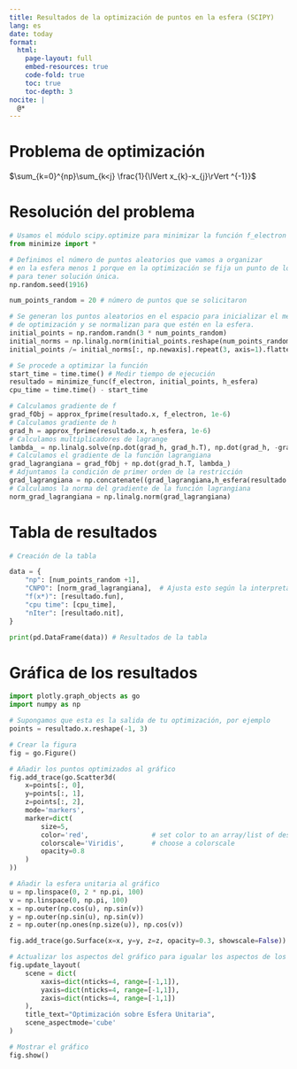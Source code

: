 ```yaml
---
title: Resultados de la optimización de puntos en la esfera (SCIPY)
lang: es
date: today
format:
  html:
    page-layout: full
    embed-resources: true
    code-fold: true
    toc: true
    toc-depth: 3
nocite: |
  @*
---
```


# Problema de optimización

$\sum_{k=0}^{np}\sum_{k<j} \frac{1}{\lVert x_{k}-x_{j}\rVert ^{-1}}$

# Resolución del problema

```python
# Usamos el módulo scipy.optimize para minimizar la función f_electron
from minimize import *

# Definimos el número de puntos aleatorios que vamos a organizar
# en la esfera menos 1 porque en la optimización se fija un punto de los np +1
# para tener solución única.
np.random.seed(1916)

num_points_random = 20 # número de puntos que se solicitaron

# Se generan los puntos aleatorios en el espacio para inicializar el método
# de optimización y se normalizan para que estén en la esfera.
initial_points = np.random.randn(3 * num_points_random)
initial_norms = np.linalg.norm(initial_points.reshape(num_points_random, 3), axis=1)
initial_points /= initial_norms[:, np.newaxis].repeat(3, axis=1).flatten()

# Se procede a optimizar la función
start_time = time.time() # Medir tiempo de ejecución
resultado = minimize_func(f_electron, initial_points, h_esfera)
cpu_time = time.time() - start_time

# Calculamos gradiente de f
grad_fObj = approx_fprime(resultado.x, f_electron, 1e-6)
# Calculamos gradiente de h
grad_h = approx_fprime(resultado.x, h_esfera, 1e-6)
# Calculamos multiplicadores de lagrange
lambda_ = np.linalg.solve(np.dot(grad_h, grad_h.T), np.dot(grad_h, -grad_fObj))
# Calculamos el gradiente de la función lagrangiana
grad_lagrangiana = grad_fObj + np.dot(grad_h.T, lambda_)
# Adjuntamos la condición de primer orden de la restricción
grad_lagrangiana = np.concatenate((grad_lagrangiana,h_esfera(resultado.x) ))
# Calculamos la norma del gradiente de la función lagrangiana
norm_grad_lagrangiana = np.linalg.norm(grad_lagrangiana)

```

# Tabla de resultados

```python
# Creación de la tabla

data = {
    "np": [num_points_random +1],
    "CNPO": [norm_grad_lagrangiana],  # Ajusta esto según la interpretación correcta de "CN P O"
    "f(x*)": [resultado.fun],
    "cpu time": [cpu_time],
    "nIter": [resultado.nit],
}

print(pd.DataFrame(data)) # Resultados de la tabla

```


# Gráfica de los resultados

```python
import plotly.graph_objects as go
import numpy as np

# Supongamos que esta es la salida de tu optimización, por ejemplo
points = resultado.x.reshape(-1, 3)

# Crear la figura
fig = go.Figure()

# Añadir los puntos optimizados al gráfico
fig.add_trace(go.Scatter3d(
    x=points[:, 0],
    y=points[:, 1],
    z=points[:, 2],
    mode='markers',
    marker=dict(
        size=5,
        color='red',                # set color to an array/list of desired values
        colorscale='Viridis',       # choose a colorscale
        opacity=0.8
    )
))

# Añadir la esfera unitaria al gráfico
u = np.linspace(0, 2 * np.pi, 100)
v = np.linspace(0, np.pi, 100)
x = np.outer(np.cos(u), np.sin(v))
y = np.outer(np.sin(u), np.sin(v))
z = np.outer(np.ones(np.size(u)), np.cos(v))

fig.add_trace(go.Surface(x=x, y=y, z=z, opacity=0.3, showscale=False))

# Actualizar los aspectos del gráfico para igualar los aspectos de los ejes
fig.update_layout(
    scene = dict(
        xaxis=dict(nticks=4, range=[-1,1]),
        yaxis=dict(nticks=4, range=[-1,1]),
        zaxis=dict(nticks=4, range=[-1,1])
    ),
    title_text="Optimización sobre Esfera Unitaria",
    scene_aspectmode='cube'
)

# Mostrar el gráfico
fig.show()

```



